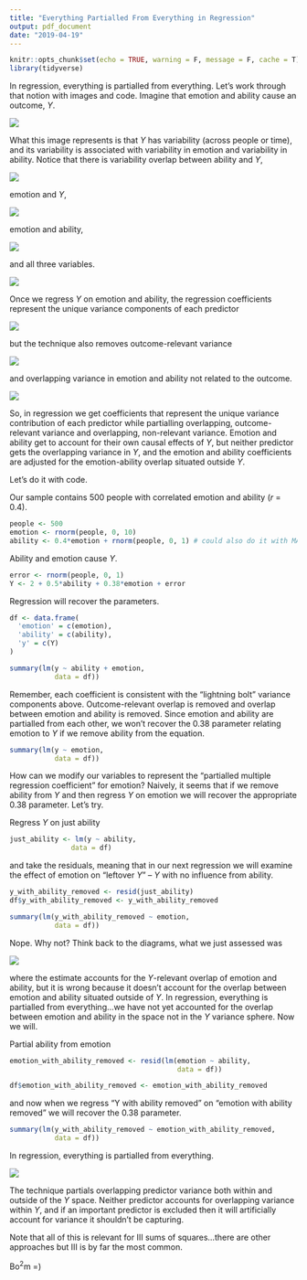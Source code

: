 ```yaml
---
title: "Everything Partialled From Everything in Regression"
output: pdf_document
date: "2019-04-19"
---
```


```r
knitr::opts_chunk$set(echo = TRUE, warning = F, message = F, cache = T)
library(tidyverse)
```

In regression, everything is partialled from everything. Let's work through that notion with images and code. Imagine that emotion and ability cause an outcome, $Y$.

![](partial_images/partial_variance.png)

What this image represents is that $Y$ has variability (across people or time), and its variability is associated with variability in emotion and variability in ability. Notice that there is variability overlap between ability and $Y$,

![](partial_images/here1.png)

emotion and $Y$,


![](partial_images/here2.png)

emotion and ability,


![](partial_images/here3.png)


and all three variables. 

![](partial_images/here4.png)

Once we regress $Y$ on emotion and ability, the regression coefficients represent the unique variance components of each predictor

![](partial_images/partial_coefficients.png)

but the technique also removes outcome-relevant variance

![](partial_images/partial_no_middle.png)

and overlapping variance in emotion and ability not related to the outcome.

![](partial_images/partial_full_partial.png)

So, in regression we get coefficients that represent the unique variance contribution of each predictor while partialling overlapping, outcome-relevant variance and overlapping, non-relevant variance. Emotion and ability get to account for their own causal effects of $Y$, but neither predictor gets the overlapping variance in $Y$, and the emotion and ability coefficients are adjusted for the emotion-ability overlap situated outside $Y$. 

Let's do it with code. 

Our sample contains 500 people with correlated emotion and ability ($r$ = 0.4). 

```r
people <- 500
emotion <- rnorm(people, 0, 10)
ability <- 0.4*emotion + rnorm(people, 0, 1) # could also do it with MASS

```

Ability and emotion cause $Y$.

```r
error <- rnorm(people, 0, 1)
Y <- 2 + 0.5*ability + 0.38*emotion + error
```

Regression will recover the parameters.

```r
df <- data.frame(
  'emotion' = c(emotion),
  'ability' = c(ability),
  'y' = c(Y)
)

summary(lm(y ~ ability + emotion,
           data = df))
```

Remember, each coefficient is consistent with the "lightning bolt" variance components above. Outcome-relevant overlap is removed and overlap between emotion and ability is removed. Since emotion and ability are partialled from each other, we won't recover the 0.38 parameter relating emotion to $Y$ if we remove ability from the equation.

```r
summary(lm(y ~ emotion,
           data = df))
```

How can we modify our variables to represent the "partialled multiple regression coefficient" for emotion? Naively, it seems that if we remove ability from $Y$ and then regress $Y$ on emotion we will recover the appropriate 0.38 parameter. Let's try.

Regress $Y$ on just ability

```r
just_ability <- lm(y ~ ability,
               data = df)

```

and take the residuals, meaning that in our next regression we will examine the effect of emotion on "leftover $Y$" -- $Y$ with no influence from ability. 

```r
y_with_ability_removed <- resid(just_ability)
df$y_with_ability_removed <- y_with_ability_removed

summary(lm(y_with_ability_removed ~ emotion,
           data = df))

```

Nope. Why not? Think back to the diagrams, what we just assessed was

![](partial_images/remove_ability.png)


where the estimate accounts for the $Y$-relevant overlap of emotion and ability, but it is wrong because it doesn't account for the overlap between emotion and ability situated outside of $Y$. In regression, everything is partialled from everything...we have not yet accounted for the overlap between emotion and ability in the space not in the $Y$ variance sphere. Now we will.

Partial ability from emotion

```r
emotion_with_ability_removed <- resid(lm(emotion ~ ability,
                                         data = df))

df$emotion_with_ability_removed <- emotion_with_ability_removed
```

and now when we regress "Y with ability removed" on "emotion with ability removed" we will recover the 0.38 parameter.

```r
summary(lm(y_with_ability_removed ~ emotion_with_ability_removed,
           data = df))
```

In regression, everything is partialled from everything. 

![](partial_images/partial_full_partial.png)

The technique partials overlapping predictor variance both within and outside of the $Y$ space. Neither predictor accounts for overlapping variance within $Y$, and if an important predictor is excluded then it will artificially account for variance it shouldn't be capturing. 

Note that all of this is relevant for III sums of squares...there are other approaches but III is by far the most common.

Bo$^2$m =)

